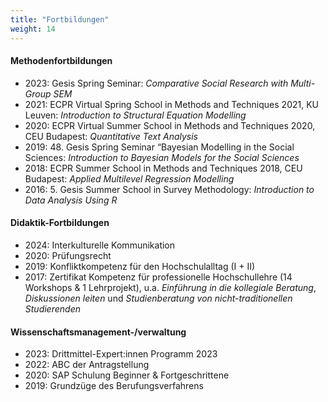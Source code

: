 ```yaml
---
title: "Fortbildungen"
weight: 14
---
```



#### Methodenfortbildungen
- 2023: Gesis Spring Seminar: *Comparative Social Research with Multi-Group SEM*
- 2021: ECPR Virtual Spring School in Methods and Techniques 2021, KU Leuven: *Introduction to Structural Equation Modelling*
- 2020: ECPR Virtual Summer School in Methods and Techniques 2020, CEU Budapest: *Quantitative Text Analysis*
- 2019: 48. Gesis Spring Seminar "Bayesian Modelling in the Social Sciences: *Introduction to Bayesian Models for the Social Sciences*
- 2018: ECPR Summer School in Methods and Techniques 2018, CEU Budapest: *Applied Multilevel Regression Modelling*
- 2016: 5. Gesis Summer School in Survey Methodology: *Introduction to Data Analysis Using R*

#### Didaktik-Fortbildungen
- 2024: Interkulturelle Kommunikation
- 2020: Prüfungsrecht
- 2019: Konfliktkompetenz für den Hochschulalltag (I + II)
- 2017: Zertifikat Kompetenz für professionelle Hochschullehre (14 Workshops & 1 Lehrprojekt), u.a. *Einführung in die kollegiale Beratung*, *Diskussionen leiten* und *Studienberatung von nicht-traditionellen Studierenden*

#### Wissenschaftsmanagement-/verwaltung
- 2023: Drittmittel-Expert:innen Programm 2023
- 2022: ABC der Antragstellung
- 2020: SAP Schulung Beginner \& Fortgeschrittene
- 2019: Grundzüge des Berufungsverfahrens